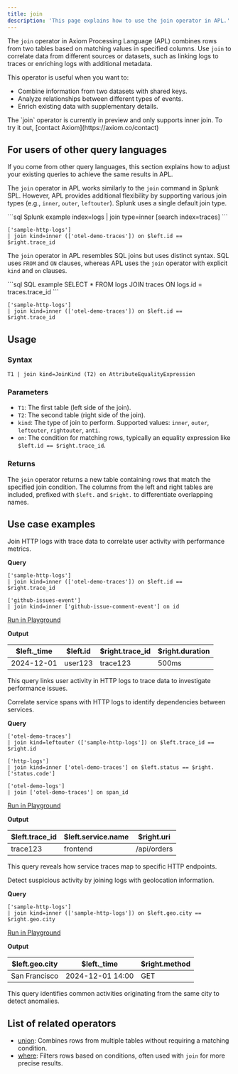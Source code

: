 ```yaml
---
title: join
description: 'This page explains how to use the join operator in APL.'
---
```


The `join` operator in Axiom Processing Language (APL) combines rows from two tables based on matching values in specified columns. Use `join` to correlate data from different sources or datasets, such as linking logs to traces or enriching logs with additional metadata.

This operator is useful when you want to:

- Combine information from two datasets with shared keys.
- Analyze relationships between different types of events.
- Enrich existing data with supplementary details.

<Note>
    The `join` operator is currently in preview and only supports inner join. To try it out, [contact Axiom](https://axiom.co/contact)
</Note>

## For users of other query languages

If you come from other query languages, this section explains how to adjust your existing queries to achieve the same results in APL.

<AccordionGroup>
<Accordion title="Splunk SPL users">

The `join` operator in APL works similarly to the `join` command in Splunk SPL. However, APL provides additional flexibility by supporting various join types (e.g., `inner`, `outer`, `leftouter`). Splunk uses a single default join type.

<CodeGroup>
```sql Splunk example
index=logs | join type=inner [search index=traces]
```

```kusto APL equivalent
['sample-http-logs']
| join kind=inner (['otel-demo-traces']) on $left.id == $right.trace_id
```
</CodeGroup>

</Accordion>
<Accordion title="ANSI SQL users">

The `join` operator in APL resembles SQL joins but uses distinct syntax. SQL uses `FROM` and `ON` clauses, whereas APL uses the `join` operator with explicit `kind` and `on` clauses.

<CodeGroup>
```sql SQL example
SELECT *
FROM logs
JOIN traces
ON logs.id = traces.trace_id
```

```kusto APL equivalent
['sample-http-logs']
| join kind=inner (['otel-demo-traces']) on $left.id == $right.trace_id
```
</CodeGroup>

</Accordion>
</AccordionGroup>

## Usage

### Syntax

```kusto
T1 | join kind=JoinKind (T2) on AttributeEqualityExpression
```

### Parameters

- `T1`: The first table (left side of the join).
- `T2`: The second table (right side of the join).
- `kind`: The type of join to perform. Supported values: `inner`, `outer`, `leftouter`, `rightouter`, `anti`.
- `on`: The condition for matching rows, typically an equality expression like `$left.id == $right.trace_id`.

### Returns

The `join` operator returns a new table containing rows that match the specified join condition. The columns from the left and right tables are included, prefixed with `$left.` and `$right.` to differentiate overlapping names.

## Use case examples

<Tabs>
<Tab title="Log analysis">

Join HTTP logs with trace data to correlate user activity with performance metrics.

**Query**

```kusto
['sample-http-logs']
| join kind=inner (['otel-demo-traces']) on $left.id == $right.trace_id
```

```
['github-issues-event']
| join kind=inner ['github-issue-comment-event'] on id
```

[Run in Playground](https://play.axiom.co/axiom-play-qf1k/explorer?initForm=%7B%22apl%22%3A%22%5B%27sample-http-logs%27%5D%20%7C%20join%20kind%3Dinner%20%28%5B%27otel-demo-traces%27%5D%29%20on%20%24left.id%20%3D%3D%20%24right.trace_id%22%7D)

**Output**

| $left._time | $left.id  | $right.trace_id | $right.duration |
|-------------|-----------|----------------|-----------------|
| 2024-12-01  | user123   | trace123       | 500ms           |

This query links user activity in HTTP logs to trace data to investigate performance issues.

</Tab>
<Tab title="OpenTelemetry traces">

Correlate service spans with HTTP logs to identify dependencies between services.

**Query**

```kusto
['otel-demo-traces']
| join kind=leftouter (['sample-http-logs']) on $left.trace_id == $right.id
```

```kusto
['http-logs']
| join kind=inner ['otel-demo-traces'] on $left.status == $right.['status.code']
```

```
['otel-demo-logs']
| join ['otel-demo-traces'] on span_id
```

[Run in Playground](https://play.axiom.co/axiom-play-qf1k/explorer?initForm=%7B%22apl%22%3A%22%5B%27otel-demo-traces%27%5D%20%7C%20join%20kind%3Dleftouter%20%28%5B%27sample-http-logs%27%5D%29%20on%20%24left.trace_id%20%3D%3D%20%24right.id%22%7D)

**Output**

| $left.trace_id | $left.service.name | $right.uri    |
|----------------|--------------------|--------------|
| trace123       | frontend           | /api/orders  |

This query reveals how service traces map to specific HTTP endpoints.

</Tab>
<Tab title="Security logs">

Detect suspicious activity by joining logs with geolocation information.

**Query**

```kusto
['sample-http-logs']
| join kind=inner (['sample-http-logs']) on $left.geo.city == $right.geo.city
```

[Run in Playground](https://play.axiom.co/axiom-play-qf1k/explorer?initForm=%7B%22apl%22%3A%22%5B%27sample-http-logs%27%5D%20%7C%20join%20kind%3Dinner%20%28%5B%27sample-http-logs%27%5D%29%20on%20%24left.geo.city%20%3D%3D%20%24right.geo.city%22%7D)

**Output**

| $left.geo.city | $left._time       | $right.method |
|----------------|-------------------|---------------|
| San Francisco  | 2024-12-01 14:00 | GET           |

This query identifies common activities originating from the same city to detect anomalies.

</Tab>
</Tabs>

## List of related operators

- [union](/apl/tabular-operators/union-operator): Combines rows from multiple tables without requiring a matching condition.
- [where](/apl/tabular-operators/where-operator): Filters rows based on conditions, often used with `join` for more precise results.

